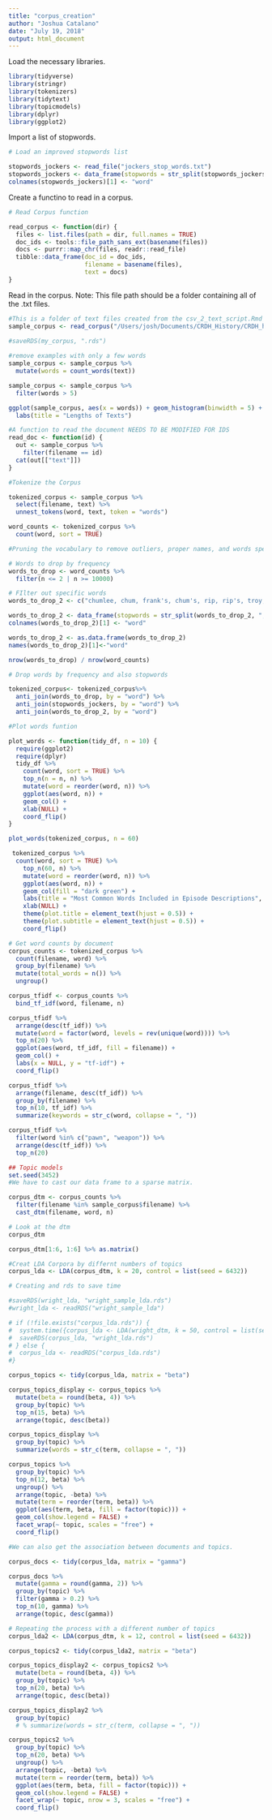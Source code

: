 ```yaml
---
title: "corpus_creation"
author: "Joshua Catalano"
date: "July 19, 2018"
output: html_document
---
```

Load the necessary libraries.

```r
library(tidyverse)
library(stringr)
library(tokenizers)
library(tidytext)
library(topicmodels)
library(dplyr)
library(ggplot2)
```
Import a list of stopwords.

```r
# Load an improved stopwords list 

stopwords_jockers <- read_file("jockers_stop_words.txt")
stopwords_jockers <- data_frame(stopwords = str_split(stopwords_jockers, ", ")[[1]])
colnames(stopwords_jockers)[1] <- "word"

```

Create a functino to read in a corpus.

```r

# Read Corpus function

read_corpus <- function(dir) {
  files <- list.files(path = dir, full.names = TRUE)
  doc_ids <- tools::file_path_sans_ext(basename(files))
  docs <- purrr::map_chr(files, readr::read_file)
  tibble::data_frame(doc_id = doc_ids,
                     filename = basename(files),
                     text = docs)
}
```

Read in the corpus. Note: This file path should be a folder containing all of the .txt files. 

```r
#This is a folder of text files created from the csv_2_text_script.Rmd
sample_corpus <- read_corpus("/Users/josh/Documents/CRDH_History/CRDH_history_channel/text_files")
                             
#saveRDS(my_corpus, ".rds")
```





```r
#remove examples with only a few words
sample_corpus <- sample_corpus %>% 
  mutate(words = count_words(text)) 

sample_corpus <- sample_corpus %>%
  filter(words > 5)
```

```r
ggplot(sample_corpus, aes(x = words)) + geom_histogram(binwidth = 5) +
  labs(title = "Lengths of Texts")
```



```r

#A function to read the document NEEDS TO BE MODIFIED FOR IDS
read_doc <- function(id) {
  out <- sample_corpus %>% 
    filter(filename == id)
  cat(out[["text"]])
}
```


```r

#Tokenize the Corpus

tokenized_corpus <- sample_corpus %>% 
  select(filename, text) %>% 
  unnest_tokens(word, text, token = "words")

word_counts <- tokenized_corpus %>% 
  count(word, sort = TRUE)


```
```r
#Pruning the vocabulary to remove outliers, proper names, and words specific to the corpuse that may throw off the topic models.

# Words to drop by frequency
words_to_drop <- word_counts %>% 
  filter(n <= 2 | n >= 10000) 

# FIlter out specific words
words_to_drop_2 <- c("chumlee, chum, frank's, chum's, rip, rip's, troy, pawn, guys, stars, rick's, shop, dwaine, las, da, it's, he's, episode, bear, chase, seen, count's, count, kustoms, cold, deal")

words_to_drop_2 <- data_frame(stopwords = str_split(words_to_drop_2, ", ")[[1]])
colnames(words_to_drop_2)[1] <- "word"

words_to_drop_2 <- as.data.frame(words_to_drop_2)
names(words_to_drop_2)[1]<-"word"

nrow(words_to_drop) / nrow(word_counts)
```


```r

# Drop words by frequency and also stopwords

tokenized_corpus<- tokenized_corpus%>% 
  anti_join(words_to_drop, by = "word") %>% 
  anti_join(stopwords_jockers, by = "word") %>%
  anti_join(words_to_drop_2, by = "word")
```

```r
#Plot words funtion

plot_words <- function(tidy_df, n = 10) {
  require(ggplot2)
  require(dplyr)
  tidy_df %>%
    count(word, sort = TRUE) %>%
    top_n(n = n, n) %>% 
    mutate(word = reorder(word, n)) %>%
    ggplot(aes(word, n)) +
    geom_col() +
    xlab(NULL) +
    coord_flip()
}
```

```r
plot_words(tokenized_corpus, n = 60)
```
```r
 tokenized_corpus %>%
  count(word, sort = TRUE) %>%
    top_n(60, n) %>% 
    mutate(word = reorder(word, n)) %>%
    ggplot(aes(word, n)) +
    geom_col(fill = "dark green") +
    labs(title = "Most Common Words Included in Episode Descriptions", subtitle = "*Pruned vocab not included | each episode only included once", y = "Word Count") +
    xlab(NULL) +
    theme(plot.title = element_text(hjust = 0.5)) +
    theme(plot.subtitle = element_text(hjust = 0.5)) +
    coord_flip()
```


```r
# Get word counts by document
corpus_counts <- tokenized_corpus %>% 
  count(filename, word) %>% 
  group_by(filename) %>% 
  mutate(total_words = n()) %>% 
  ungroup()

corpus_tfidf <- corpus_counts %>% 
  bind_tf_idf(word, filename, n)

corpus_tfidf %>% 
  arrange(desc(tf_idf)) %>% 
  mutate(word = factor(word, levels = rev(unique(word)))) %>%
  top_n(20) %>% 
  ggplot(aes(word, tf_idf, fill = filename)) +
  geom_col() +
  labs(x = NULL, y = "tf-idf") +
  coord_flip()

corpus_tfidf %>% 
  arrange(filename, desc(tf_idf)) %>% 
  group_by(filename) %>% 
  top_n(10, tf_idf) %>% 
  summarize(keywords = str_c(word, collapse = ", ")) 

corpus_tfidf %>% 
  filter(word %in% c("pawn", "weapon")) %>% 
  arrange(desc(tf_idf)) %>%
  top_n(20)
```

```r
## Topic models
set.seed(3452)
#We have to cast our data frame to a sparse matrix.

corpus_dtm <- corpus_counts %>% 
  filter(filename %in% sample_corpus$filename) %>% 
  cast_dtm(filename, word, n)

# Look at the dtm
corpus_dtm

corpus_dtm[1:6, 1:6] %>% as.matrix()

```
```r

#Creat LDA Corpora by differnt numbers of topics
corpus_lda <- LDA(corpus_dtm, k = 20, control = list(seed = 6432))
```


```r
# Creating and rds to save time

#saveRDS(wright_lda, "wright_sample_lda.rds")
#wright_lda <- readRDS("wright_sample_lda")

# if (!file.exists("corpus_lda.rds")) {
#  system.time({corpus_lda <- LDA(wright_dtm, k = 50, control = list(seed = 6432))})
#  saveRDS(corpus_lda, "wright_lda.rds")
# } else {
#  corpus_lda <- readRDS("corpus_lda.rds")
#}
```



```r
corpus_topics <- tidy(corpus_lda, matrix = "beta")

corpus_topics_display <- corpus_topics %>% 
  mutate(beta = round(beta, 4)) %>% 
  group_by(topic) %>% 
  top_n(15, beta) %>% 
  arrange(topic, desc(beta))

```



 
```r
corpus_topics_display %>% 
  group_by(topic) %>% 
  summarize(words = str_c(term, collapse = ", "))
```

```r
corpus_topics %>%
  group_by(topic) %>%
  top_n(12, beta) %>%
  ungroup() %>%
  arrange(topic, -beta) %>% 
  mutate(term = reorder(term, beta)) %>%
  ggplot(aes(term, beta, fill = factor(topic))) +
  geom_col(show.legend = FALSE) +
  facet_wrap(~ topic, scales = "free") +
  coord_flip()
```

```r
#We can also get the association between documents and topics.

corpus_docs <- tidy(corpus_lda, matrix = "gamma")

corpus_docs %>% 
  mutate(gamma = round(gamma, 2)) %>% 
  group_by(topic) %>% 
  filter(gamma > 0.2) %>% 
  top_n(10, gamma) %>% 
  arrange(topic, desc(gamma))
```

```r
# Repeating the process with a different number of topics
corpus_lda2 <- LDA(corpus_dtm, k = 12, control = list(seed = 6432))

corpus_topics2 <- tidy(corpus_lda2, matrix = "beta")

corpus_topics_display2 <- corpus_topics2 %>% 
  mutate(beta = round(beta, 4)) %>% 
  group_by(topic) %>% 
  top_n(20, beta) %>% 
  arrange(topic, desc(beta))

corpus_topics_display2 %>% 
  group_by(topic)  
  # % summarize(words = str_c(term, collapse = ", "))

corpus_topics2 %>%
  group_by(topic) %>%
  top_n(20, beta) %>%
  ungroup() %>%
  arrange(topic, -beta) %>% 
  mutate(term = reorder(term, beta)) %>%
  ggplot(aes(term, beta, fill = factor(topic))) +
  geom_col(show.legend = FALSE) +
  facet_wrap(~ topic, nrow = 3, scales = "free") +
  coord_flip()
```


  
